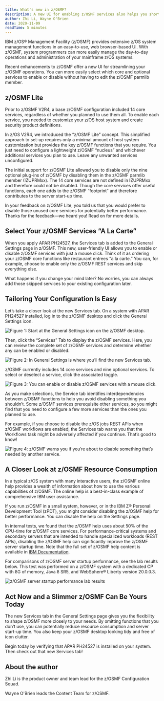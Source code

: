 ```yaml
---
title: What's new in z/OSMF? 
description: A new UI for enabling z/OSMF services also helps you shorten the server start-up time.
author: Zhi Li, Wayne O'Brien
date: 2020-11-09
readTime: 5 minutes
---
```


IBM z/OS® Management Facility (z/OSMF) provides extensive z/OS system management functions in an easy-to-use, 
web browser-based UI. With z/OSMF, system programmers can more easily manage the day-to-day operations and administration 
of your mainframe z/OS systems.

Recent enhancements to z/OSMF offer a new UI for streamlining your z/OSMF operations. 
You can more easily select which core and optional services to enable or disable without having to edit the z/OSMF parmlib member.

## z/OSMF Lite

Prior to z/OSMF V2R4, a base z/OSMF configuration included 14 core services, regardless of whether you planned to use them all. 
To enable each service, you needed to customize your z/OS host system and create security product definitions.

In z/OS V2R4, we introduced the “z/OSMF Lite” concept. This simplified approach to set-up requires only a minimal amount of 
host system customization but provides the key z/OSMF functions that you require. You just need to configure a 
lightweight z/OSMF “nucleus” and whichever additional services you plan to use. Leave any unwanted services unconfigured.

The initial support for z/OSMF Lite allowed you to disable only the nine optional plug-ins of z/OSMF by disabling them in 
the z/OSMF parmlib member (IZUPRMxx). The 14 core services are not defined in IZUPRMxx and therefore could not be disabled. 
Though the core services offer useful functions, each one adds to the z/OSMF “footprint” and therefore contributes to the server start-up time.

In your feedback on z/OSMF Lite, you told us that you would prefer to disable those unused core services for potentially better performance. 
Thanks for the feedback—we heard you! Read on for more details.

## Select Your z/OSMF Services “A La Carte”

When you apply APAR PH24527, the Services tab is added to the General Settings page in z/OSMF. 
This new, user-friendly UI allows you to enable or disable z/OSMF services with just a mouse click. 
Think of it as ordering your z/OSMF core functions like restaurant entrees “a la carte.” You can, for example, choose to enable only the z/OSMF REST services and skip everything else.
 
What happens if you change your mind later? No worries, you can always add those skipped services to your existing configuration later.

## Tailoring Your Configuration Is Easy

Let’s take a closer look at the new Services tab. On a system with APAR PH24527 installed, log in to the z/OSMF desktop and click the General Settings icon.

![Figure 1: Start at the General Settings icon on the z/OSMF desktop.](images/image1.jpg "Figure 1: Start at the General Settings icon on the z/OSMF desktop.")

Then, click the “Services” Tab to display the z/OSMF services. Here, you can review the complete set of z/OSMF services and determine whether any can be enabled or disabled.

![Figure 2: In General Settings is where you’ll find the new Services tab.](images/image2.jpg "Figure 2: In General Settings is where you’ll find the new Services tab.")

z/OSMF currently includes 14 core services and nine optional services. To select or deselect a service, click the associated toggle.

![Figure 3: You can enable or disable z/OSMF services with a mouse click.](images/image3.jpg "Figure 3: You can enable or disable z/OSMF services with a mouse click.")

As you make selections, the Service tab identifies interdependencies between z/OSMF functions to help you avoid disabling something you shouldn’t. 
Some z/OSMF services prerequisite other services, so you might find that you need to configure a few more services than the ones you planned to use.
 
For example, if you choose to disable the z/OS jobs REST APIs when z/OSMF workflows are enabled, the Services tab warns you that the Workflows task 
might be adversely affected if you continue. That’s good to know!

![Figure 4: z/OSMF warns you if you’re about to disable something that’s needed by another service.](images/image4.jpg "Figure 4: z/OSMF warns you if you’re about to disable something that’s needed by another service.")

## A Closer Look at z/OSMF Resource Consumption

In a typical z/OS system with many interactive users, the z/OSMF online help provides a wealth of information about how to use the various capabilities of z/OSMF. 
The online help is a best-in-class example of comprehensive IBM user assistance.
 
If you run z/OSMF in a small system, however, or in the IBM Z® Personal Development Tool (zPDT), you might consider disabling the z/OSMF help for better performance. 
You can disable the help on the Settings page.

In internal tests, we found that the z/OSMF help uses about 50% of the CPU-time for z/OSMF core services. 
For performance-critical systems and secondary servers that are intended to handle specialized workloads (REST APIs), 
disabling the z/OSMF help can significantly improve the z/OSMF server startup time. Note that the full set of z/OSMF help content is available in [IBM Documentation](https://www.ibm.com/docs/en/zos/2.4.0?topic=facility-zos-management-online-help).

For comparisons of z/OSMF server startup performance, see the lab results below. 
This test was performed on a z/OSMF system with a dedicated CP with 8G of memory, Java 8 SR5, and WebSphere® Liberty version 20.0.0.3.

![z/OSMF server startup performance lab results](images/image5.png "")

## Act Now and a Slimmer z/OSMF Can Be Yours Today

The new Services tab in the General Settings page gives you the flexibility to shape z/OSMF more closely to your needs. 
By omitting functions that you don’t use, you can potentially reduce resource consumption and server start-up time. You also keep your z/OSMF desktop looking tidy and free of icon clutter.
 
Begin today by verifying that APAR PH24527 is installed on your system. Then check out that new Services tab!

## About the author

Zhi Li is the product owner and team lead for the z/OSMF Configuration Squad.

Wayne O'Brien leads the Content Team for z/OSMF.